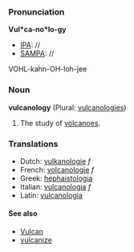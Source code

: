 ===Pronunciation===

'''Vul*ca-no*lo-gy'''
*[[IPA]]: //
*[[SAMPA]]: //
VOHL-kahn-OH-loh-jee
===Noun===
'''vulcanology''' (Plural: [[vulcanologies]])

#The study of [[volcano|volcanoes]]. 

===Translations===

*Dutch: [[vulkanologie]] ''f''
*French: [[volcanologie]] ''f''
*Greek: [[hephaistologia]]
*Italian: [[vulcanologia]] ''f''
*Latin: [[vulcanologia]]

====See also====
*[[Vulcan]]
*[[vulcanize]]